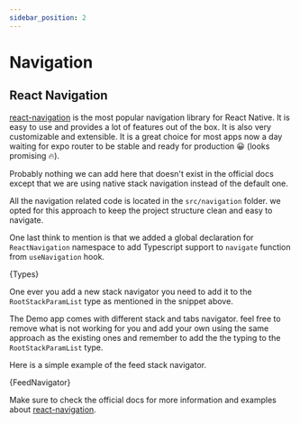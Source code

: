```yaml
---
sidebar_position: 2
---
```



# Navigation

## React Navigation

[react-navigation](https://reactnavigation.org/) is the most popular navigation library for React Native. It is easy to use and provides a lot of features out of the box. It is also very customizable and extensible. It is a great choice for most apps now a day waiting for expo router to be stable and ready for production 😀 (looks promising 🔥).

Probably nothing we can add here that doesn't exist in the official docs except that we are using native stack navigation instead of the default one.

All the navigation related code is located in the `src/navigation` folder. we opted for this approach to keep the project structure clean and easy to navigate.

One last think to mention is that we added a global declaration for `ReactNavigation` namespace to add Typescript support to `navigate` function from `useNavigation` hook.

<CodeBlock title="src/navigation/types.tsx" language="tsx">
  {Types}
</CodeBlock>

One ever you add a new stack navigator you need to add it to the `RootStackParamList` type as mentioned in the snippet above.

The Demo app comes with different stack and tabs navigator. feel free to remove what is not working for you and add your own using the same approach as the existing ones and remember to add the the typing to the `RootStackParamList` type.

Here is a simple example of the feed stack navigator.

<CodeBlock title="src/navigation/feed-navigator.tsx" language="tsx">
  {FeedNavigator}
</CodeBlock>

Make sure to check the official docs for more information and examples about [react-navigation](https://reactnavigation.org/).
